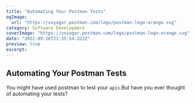```yaml
---
title: "Automating Your Postman Tests"
ogImage:
  url: "https://voyager.postman.com/logo/postman-logo-orange.svg"
category: Software Development
coverImage: "https://voyager.postman.com/logo/postman-logo-orange.svg"
date: "2022-09-26T21:35:54.322Z"
preview: true
excerpt:
---
```


## Automating Your Postman Tests

You might have used postman to test your `apis`.But have you ever thought of automating your tests?
